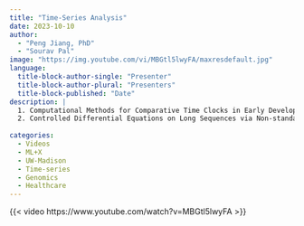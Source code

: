 ```yaml
---
title: "Time-Series Analysis"
date: 2023-10-10
author: 
  - "Peng Jiang, PhD"
  - "Sourav Pal"
image: "https://img.youtube.com/vi/MBGtl5lwyFA/maxresdefault.jpg"
language: 
  title-block-author-single: "Presenter"
  title-block-author-plural: "Presenters"
  title-block-published: "Date"
description: |
  1. Computational Methods for Comparative Time Clocks in Early Development and Tissue Regeneration<br>
  2. Controlled Differential Equations on Long Sequences via Non-standard Wavelets
  
categories:
  - Videos
  - ML+X
  - UW-Madison
  - Time-series
  - Genomics
  - Healthcare
---
```


{{< video https://www.youtube.com/watch?v=MBGtl5lwyFA >}}
